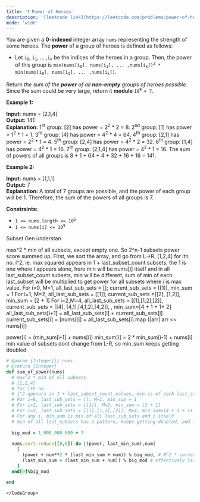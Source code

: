 ```yaml
---
title: '❗️ Power of Heroes'
description: '[leetcode link](https://leetcode.com/problems/power-of-heroes/description/)'
mode: 'wide'
---
```

<Tabs>
  <Tab title="Question" icon="circle-question" iconType="regular">
    <Card>
      <p>You are given a <strong>0-indexed</strong> integer array <code>nums</code> representing the strength of some heroes. The<b> power</b> of a group of heroes is defined as follows:</p>  <ul>  <li>Let <code>i<sub>0</sub></code>, <code>i<sub>1</sub></code>, ... ,<code>i<sub>k</sub></code> be the indices of the heroes in a group. Then, the power of this group is <code>max(nums[i<sub>0</sub>], nums[i<sub>1</sub>], ... ,nums[i<sub>k</sub>])<sup>2</sup> * min(nums[i<sub>0</sub>], nums[i<sub>1</sub>], ... ,nums[i<sub>k</sub>])</code>.</li> </ul>  <p>Return <em>the sum of the <strong>power</strong> of all <strong>non-empty</strong> groups of heroes possible.</em> Since the sum could be very large, return it <strong>modulo</strong> <code>10<sup>9 </sup>+ 7</code>.</p>   <p><strong class="example">Example 1:</strong></p>   <strong>Input:</strong> nums = [2,1,4] <br/> <strong>Output:</strong> 141 <br/> <strong>Explanation:</strong>  1<sup>st</sup>&nbsp;group: [2] has power = 2<sup>2</sup>&nbsp;* 2 = 8. 2<sup>nd</sup>&nbsp;group: [1] has power = 1<sup>2</sup> * 1 = 1.  3<sup>rd</sup>&nbsp;group: [4] has power = 4<sup>2</sup> * 4 = 64.  4<sup>th</sup>&nbsp;group: [2,1] has power = 2<sup>2</sup> * 1 = 4.  5<sup>th</sup>&nbsp;group: [2,4] has power = 4<sup>2</sup> * 2 = 32.  6<sup>th</sup>&nbsp;group: [1,4] has power = 4<sup>2</sup> * 1 = 16.  ​​​​​​​7<sup>th</sup>&nbsp;group: [2,1,4] has power = 4<sup>2</sup>​​​​​​​ * 1 = 16.  The sum of powers of all groups is 8 + 1 + 64 + 4 + 32 + 16 + 16 = 141.    <p><strong class="example">Example 2:</strong></p>   <strong>Input:</strong> nums = [1,1,1] <br/> <strong>Output:</strong> 7 <br/> <strong>Explanation:</strong> A total of 7 groups are possible, and the power of each group will be 1. Therefore, the sum of the powers of all groups is 7.    <p><strong>Constraints:</strong></p>  <ul>  <li><code>1 &lt;= nums.length &lt;= 10<sup>5</sup></code></li>  <li><code>1 &lt;= nums[i] &lt;= 10<sup>9</sup></code></li> </ul> 
    </Card>
  </Tab>
  <Tab title="Solution" icon="lightbulb" iconType="regular" >
    <Card>
      Subset Gen understan

max^2 * min of all subsets, except empty one. So 2^n-1 subsets power score summed up.
First, we sort the array, and go from L-&gt;R, [1,2,4]
for ith no.
i^2, ie. max squared appears in 1 + last_subset_count subsets, the 1 is one where i appears alone, here min will be nums[i] itself and in all last_subset_count subsets, min will be different, sum of min of each last_subset will be multiplied to get power for all subsets where i is max value.
For i=0, M=1, all_last_sub_sets = [];  current_sub_sets = [[1]], min_sum = 1
For i=1, M=2, all_last_sub_sets = [[1]];  current_sub_sets =[[2], [1,2]], min_sum = [2 + 1]
For i=2,M=4,  all_last_sub_sets = [[1],[1,2],[2]], current_sub_sets = [[4], [4,1],[4,1,2],[4,2]], , min_sum=[4 + 1 + 1+ 2]
all_last_sub_sets[i+1] = all_last_sub_sets[i] + current_sub_sets[i]
current_sub_sets[i] = [nums[i]] +  all_last_sub_sets[i].map {|arr| arr &lt;&lt; nums[i]}

power[i] = (min_sum[i-1] + nums[i])
min_sum[i] = 2 * min_sum[i-1] + nums[i]
min value of subsets dont change from L-R, so min_sum keeps getting doubled
    </Card>
  <Expandable title="code">
    <CodeGroup dropdown>
```ruby title="Power of Heroes" lines
# @param {Integer[]} nums
# @return {Integer}
def sum_of_power(nums)
  # max^2 * min of all subsets
  # [1,2,4]
  # for ith no.
  # i^2 appears in 1 + last_subset_count values, min is of each last_subset
  # For i=0, last_sub_sets = []; M=1, min_sum = 1
  # For i=1, last_sub_sets = [[1]], M=2, min_sum = [2 + 1]
  # For i=2, last_sub_sets = [[1],[1,2],[2]], M=4, min_sum=[4 + 1 + 1+ 2]
  # For any i, min_sum is min of all last_sub_sets and i itself
  # min of all last_subsets has a pattern, keeps getting doubled, and is basically prefix sum kinda thing
  
  big_mod = 1_000_000_000 + 7
  
  nums.sort.reduce([0,0]) do |(power, last_min_sum),num|
    [
      (power + num**2 * (last_min_sum + num)) % big_mod, # M^2 * current_min_sum
      (last_min_sum + (last_min_sum + num)) % big_mod # effectively last + current sum
    ]
  end[0]%big_mod
  
end
```
    </CodeGroup>
  </Expandable>
  </Tab>
</Tabs>